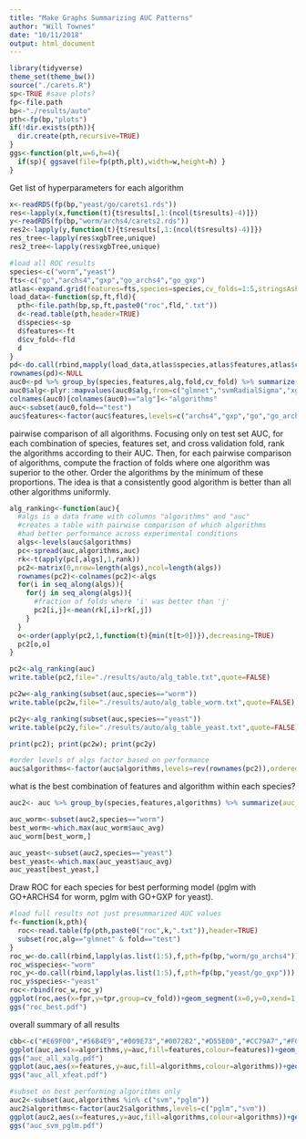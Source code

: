 ```yaml
---
title: "Make Graphs Summarizing AUC Patterns"
author: "Will Townes"
date: "10/11/2018"
output: html_document
---
```


```r
library(tidyverse)
theme_set(theme_bw())
source("./carets.R")
sp<-TRUE #save plots?
fp<-file.path
bp<-"./results/auto"
pth<-fp(bp,"plots")
if(!dir.exists(pth)){
  dir.create(pth,recursive=TRUE)
}
ggs<-function(plt,w=6,h=4){
  if(sp){ ggsave(file=fp(pth,plt),width=w,height=h) }
}
```

Get list of hyperparameters for each algorithm

```r
x<-readRDS(fp(bp,"yeast/go/carets1.rds"))
res<-lapply(x,function(t){t$results[,1:(ncol(t$results)-4)]})
y<-readRDS(fp(bp,"worm/archs4/carets2.rds"))
res2<-lapply(y,function(t){t$results[,1:(ncol(t$results)-4)]})
res_tree<-lapply(res$xgbTree,unique)
res2_tree<-lapply(res$xgbTree,unique)
```

```r
#load all ROC results
species<-c("worm","yeast")
fts<-c("go","archs4","gxp","go_archs4","go_gxp")
atlas<-expand.grid(features=fts,species=species,cv_folds=1:5,stringsAsFactors=FALSE)
load_data<-function(sp,ft,fld){
  pth<-file.path(bp,sp,ft,paste0("roc",fld,".txt"))
  d<-read.table(pth,header=TRUE)
  d$species<-sp
  d$features<-ft
  d$cv_fold<-fld
  d
}
pd<-do.call(rbind,mapply(load_data,atlas$species,atlas$features,atlas$cv_folds,SIMPLIFY=FALSE))
rownames(pd)<-NULL
auc0<-pd %>% group_by(species,features,alg,fold,cv_fold) %>% summarize(auc=roc2auc(fpr,tpr))
auc0$alg<-plyr::mapvalues(auc0$alg,from=c("glmnet","svmRadialSigma","xgbTree","naive_bayes","kknn"),to=c("pglm","svm","xgb","nb","knn"))
colnames(auc0)[colnames(auc0)=="alg"]<-"algorithms"
auc<-subset(auc0,fold=="test")
auc$features<-factor(auc$features,levels=c("archs4","gxp","go","go_archs4","go_gxp"),ordered=TRUE)
```

pairwise comparison of all algorithms. Focusing only on test set AUC, for each combination of species, features set, and cross validation fold, rank the algorithms according to their AUC. Then, for each pairwise comparison of algorithms, compute the fraction of folds where one algorithm was superior to the other. Order the algorithms by the minimum of these proportions. The idea is that a consistently good algorithm is better than all other algorithms uniformly.

```r
alg_ranking<-function(auc){
  #algs is a data frame with columns "algorithms" and "auc"
  #creates a table with pairwise comparison of which algorithms
  #had better performance across experimental conditions
  algs<-levels(auc$algorithms)
  pc<-spread(auc,algorithms,auc)
  rk<-t(apply(pc[,algs],1,rank))
  pc2<-matrix(0,nrow=length(algs),ncol=length(algs))
  rownames(pc2)<-colnames(pc2)<-algs
  for(i in seq_along(algs)){
    for(j in seq_along(algs)){
      #fraction of folds where 'i' was better than 'j'
      pc2[i,j]<-mean(rk[,i]>rk[,j])
    }
  }
  o<-order(apply(pc2,1,function(t){min(t[t>0])}),decreasing=TRUE)
  pc2[o,o]
}

pc2<-alg_ranking(auc)
write.table(pc2,file="./results/auto/alg_table.txt",quote=FALSE)

pc2w<-alg_ranking(subset(auc,species=="worm"))  
write.table(pc2w,file="./results/auto/alg_table_worm.txt",quote=FALSE)

pc2y<-alg_ranking(subset(auc,species=="yeast"))  
write.table(pc2y,file="./results/auto/alg_table_yeast.txt",quote=FALSE)

print(pc2); print(pc2w); print(pc2y)

#order levels of algs factor based on performance
auc$algorithms<-factor(auc$algorithms,levels=rev(rownames(pc2)),ordered=TRUE)
```

what is the best combination of features and algorithm within each species?

```r
auc2<- auc %>% group_by(species,features,algorithms) %>% summarize(auc_lo=min(auc),auc_avg=mean(auc),auc_hi=max(auc))

auc_worm<-subset(auc2,species=="worm")
best_worm<-which.max(auc_worm$auc_avg)
auc_worm[best_worm,]

auc_yeast<-subset(auc2,species=="yeast")
best_yeast<-which.max(auc_yeast$auc_avg)
auc_yeast[best_yeast,]
```

Draw ROC for each species for best performing model (pglm with GO+ARCHS4 for worm, pglm with GO+GXP for yeast).

```r
#load full results not just presummarized AUC values
f<-function(k,pth){
  roc<-read.table(fp(pth,paste0("roc",k,".txt")),header=TRUE)
  subset(roc,alg=="glmnet" & fold=="test")
}
roc_w<-do.call(rbind,lapply(as.list(1:5),f,pth=fp(bp,"worm/go_archs4")))
roc_w$species<-"worm"
roc_y<-do.call(rbind,lapply(as.list(1:5),f,pth=fp(bp,"yeast/go_gxp")))
roc_y$species<-"yeast"
roc<-rbind(roc_w,roc_y)
ggplot(roc,aes(x=fpr,y=tpr,group=cv_fold))+geom_segment(x=0,y=0,xend=1,yend=1,linetype="dotted",colour="gray",size=.5)+geom_line()+xlab("false positive rate")+ylab("true positive rate")+facet_wrap(~species)
ggs("roc_best.pdf")
```

overall summary of all results

```r
cbb<-c("#E69F00","#56B4E9","#009E73","#0072B2","#D55E00","#CC79A7","#F0E442","#000000")
ggplot(auc,aes(x=algorithms,y=auc,fill=features,colour=features))+geom_boxplot()+facet_wrap(~species)+scale_fill_manual(values=cbb)+scale_colour_manual(values=cbb)+ylab("area under ROC")#+theme(axis.text.x=element_text(angle = 30, hjust = 1))
ggs("auc_all_xalg.pdf")
ggplot(auc,aes(x=features,y=auc,fill=algorithms,colour=algorithms))+geom_boxplot()+facet_wrap(~species)+scale_fill_manual(values=cbb)+scale_colour_manual(values=cbb)+ylab("area under ROC")+theme(axis.text.x=element_text(angle = 30, hjust = 1))
ggs("auc_all_xfeat.pdf")

#subset on best performing algorithms only
auc2<-subset(auc,algorithms %in% c("svm","pglm"))
auc2$algorithms<-factor(auc2$algorithms,levels=c("pglm","svm"))
ggplot(auc2,aes(x=features,y=auc,fill=algorithms,colour=algorithms))+geom_boxplot()+facet_wrap(~species)+scale_fill_manual(values=cbb[5:4])+scale_colour_manual(values=cbb[5:4])+ylab("area under ROC")+theme(axis.text.x=element_text(angle = 30, hjust = 1),legend.position="top")
ggs("auc_svm_pglm.pdf")
```
